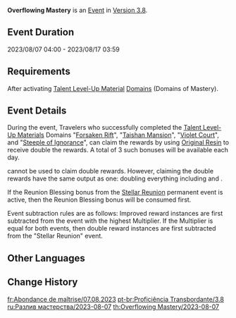 {{Event
|name              = Overflowing Mastery 2023-08-07
|image             = Overflowing Mastery 2023-02-20.png
|type              = In-Game
|time_known        = yes
|time_start        = 2023-08-07 04:00:00
|time_end          = 2023-08-14 03:59:59
|link              = https://www.hoyolab.com/article/20642611
}}
{{Description|The wisdom of the land has been concentrated within [[Domains]] of late...<br>Use the power of [[Original Resin]] to cause the silver tree to bloom and receive its noble instruction.}}
'''Overflowing Mastery''' is an [[Event]] in [[Version 3.8]].

==Event Duration==
2023/08/07 04:00 - 2023/08/17 03:59

==Requirements==
After activating [[Talent Level-Up Material]] [[Domains]] (Domains of Mastery).

==Event Details==
During the event, Travelers who successfully completed the [[Talent Level-Up Materials]] Domains "[[Forsaken Rift]]", "[[Taishan Mansion]]", "[[Violet Court]]", and "[[Steeple of Ignorance]]", can claim the rewards by using [[Original Resin]] to receive double the rewards. A total of 3 such bonuses will be available each day.

{{Item|Condensed Resin|30}} cannot be used to claim double rewards. However, claiming the double rewards have the same output as one: doubling everything including {{Item|Companionship EXP|30}} and {{Item|Adventure EXP|30}}.

If the Reunion Blessing bonus from the [[Stellar Reunion]] permanent event is active, then the Reunion Blessing bonus will be consumed first.

Event subtraction rules are as follows: Improved reward instances are first subtracted from the event with the highest Multiplier. If the Multiplier is equal for both events, then double reward instances are first subtracted  from the "Stellar Reunion" event.

==Other Languages==
{{Other Languages|Overflowing Mastery}}

==Change History==
{{Change History|3.8}}

[[fr:Abondance de maîtrise/07.08.2023]]
[[pt-br:Proficiência Transbordante/3.8]]
[[ru:Разлив мастерства/2023-08-07]]
[[th:Overflowing Mastery/2023-08-07]]